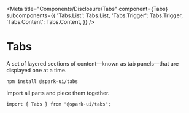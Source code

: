 

<Meta
  title="Components/Disclosure/Tabs"
  component={Tabs}
  subcomponents={{
    'Tabs.List': Tabs.List,
    'Tabs.Trigger': Tabs.Trigger,
    'Tabs.Content': Tabs.Content,
  }}
/>

# Tabs

A set of layered sections of content—known as tab panels—that are displayed one at a time.

<StoryHeading label="Installation" />

```
npm install @spark-ui/tabs
```

<StoryHeading label="Usage" />

Import all parts and piece them together.

```
import { Tabs } from "@spark-ui/tabs";
```

<StoryHeading label="Props" />

<ArgsTable of={Tabs} />

<StoryHeading label="Variants" />

<Story name="variants" story={stories.Variants} />
